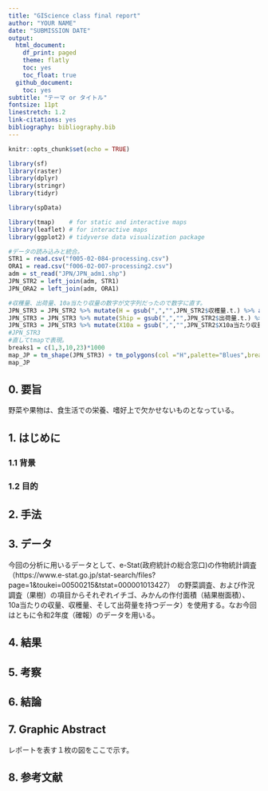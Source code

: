 ```yaml
---
title: "GIScience class final report"
author: "YOUR NAME"
date: "SUBMISSION DATE"
output:
  html_document:
    df_print: paged
    theme: flatly
    toc: yes
    toc_float: true
  github_document:
    toc: yes
subtitle: "テーマ or タイトル"
fontsize: 11pt
linestretch: 1.2
link-citations: yes
bibliography: bibliography.bib
---
```


```r
knitr::opts_chunk$set(echo = TRUE)
```

```r
library(sf)
library(raster)
library(dplyr)
library(stringr)
library(tidyr)

library(spData)

library(tmap)    # for static and interactive maps
library(leaflet) # for interactive maps
library(ggplot2) # tidyverse data visualization package
```

```r
#データの読み込みと統合。
STR1 = read.csv("f005-02-084-processing.csv")
ORA1 = read.csv("f006-02-007-processing2.csv")
adm = st_read("JPN/JPN_adm1.shp")
JPN_STR2 = left_join(adm, STR1)
JPN_ORA2 = left_join(adm, ORA1)
```

```r
#収穫量、出荷量、10a当たり収量の数字が文字列だったので数字に直す。
JPN_STR3 = JPN_STR2 %>% mutate(H = gsub(",","",JPN_STR2$収穫量.t.) %>% as.numeric())
JPN_STR3 = JPN_STR3 %>% mutate(Ship = gsub(",","",JPN_STR2$出荷量.t.) %>% as.numeric())
JPN_STR3 = JPN_STR3 %>% mutate(X10a = gsub(",","",JPN_STR2$X10a当たり収量.kg.) %>% as.numeric())
#JPN_STR3
#直してtmapで表現。
breaks1 = c(1,3,10,23)*1000
map_JP = tm_shape(JPN_STR3) + tm_polygons(col ="H",palette="Blues",breaks =breaks1)
map_JP
```

## 0. 要旨
野菜や果物は、食生活での栄養、嗜好上で欠かせないものとなっている。
  


## 1. はじめに
### 1.1 背景


### 1.2 目的
  

## 2. 手法


## 3. データ
今回の分析に用いるデータとして、e-Stat(政府統計の総合窓口)の作物統計調査（https://www.e-stat.go.jp/stat-search/files?page=1&toukei=00500215&tstat=000001013427）　の野菜調査、および作況調査（果樹）の項目からそれぞれイチゴ、みかんの作付面積（結果樹面積）、10a当たりの収量、収穫量、そして出荷量を持つデータ）を使用する。なお今回はともに令和2年度（確報）のデータを用いる。

## 4. 結果


## 5. 考察


## 6. 結論


## 7. Graphic Abstract
レポートを表す１枚の図をここで示す。

## 8. 参考文献